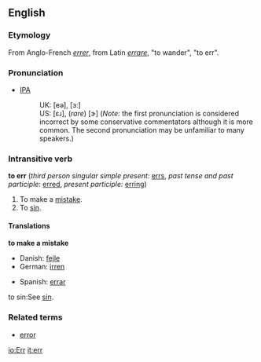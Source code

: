 ==English==
===Etymology===
From Anglo-French ''[[errer]]'', from Latin ''[[errare]]'', "to wander", "to err".
===Pronunciation===
* [[IPA]] 
*:UK: [eə], [ɜː] 
*:US: [ɛɹ], (''rare'') [ɝ] (''Note:'' the first pronunciation is considered incorrect by some conservative commentators although it is more common. The second pronunciation may be unfamiliar to many speakers.)

===Intransitive verb===
'''to err''' (''third person singular simple present:'' [[errs]], ''past tense and past participle:'' [[erred]], ''present participle:'' [[erring]])
#To make a [[mistake]].
#To [[sin]].

====Translations====
'''to make a mistake'''
{{top}}
*Danish: [[fejle]]
*German: [[irren]]
{{mid}}
*Spanish: [[errar]]
{{bottom}}

;to sin:See [[sin]].

===Related terms===
*[[error]]

[[io:Err]]
[[it:err]]